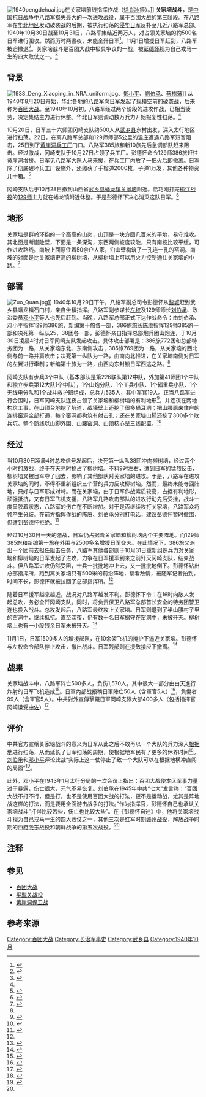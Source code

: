[[File:1940pengdehuai.jpg|thumb]]在关家垴前线指挥作战（[[徐肖冰|徐肖冰]]摄）。]]
'''关家垴战斗'''，是[[中国抗日战争|中国抗日战争]]中[[八路军|八路军]]损失最大的一次进攻[[战役|战役]]，属于[[百团大战|百团大战]]的第三阶段。在八路军在[[华北地区|华北地区]]发动破袭战的后期，被执行扫荡的[[侵华日军|侵华日军]]反扑至几近八路军总部。1940年10月30日战至10月31日，八路军集结近两万人，对占领关家垴的約500名日军进行圍攻。然而历时两晝夜，未能全歼日军<ref>{{cite web|author1=朱晓明/蔡朋岑|title=惨烈关家垴：百团大战中的一场力竭血战|url=http://www.dubaocankao.com/html/changpianjishi/2015/0901/6355.html|website=读报参考|publisher=《党史博采》|accessdate=2017-01-26|date=2015-09-01|archive-url=https://web.archive.org/web/20170202042306/http://www.dubaocankao.com/html/changpianjishi/2015/0901/6355.html|archive-date=2017-02-02|dead-url=yes}}</ref>。11月1日增援日军赶到，八路军被迫撤退<ref name="主编2014a">{{cite book|author=李飚 主编|title=第二次世界大战史丛书·地狱决斗|url=http://books.google.com/books?id=qsvPAgAAQBAJ&pg=PT120|date=2014-02-08|publisher=青苹果数据中心|pages=120–122|id=GGKEY:TN153YC8K68}}</ref>。关家垴战斗是百团大战中极具争议的一战，被[[彭德怀|彭德怀]]视为自己戎马一生的四大败仗之一。<ref name=人民网>{{cite web|title=彭德怀一生四大败仗之一：浴血关家垴|url=http://history.people.com.cn/GB/198305/198865/13009641.html|website=人民网|accessdate=2017-01-26|date=2010年10月21日|archive-date=2020-02-15|archive-url=https://web.archive.org/web/20200215060719/http://history.people.com.cn/GB/198305/198865/13009641.html|dead-url=no}}</ref>

==背景==
[[File:1938_Deng_Xiaoping_in_NRA_uniform.jpg|thumb]]、[[鄧小平|鄧小平]]、[[劉伯承|劉伯承]]、[[蔡樹藩|蔡樹藩]]]]
从1940年8月20日开始，[[华北|华北]]各地的[[八路军|八路军]]向[[日军|日军]]发起了规模空前的破袭战，后来称为[[百团大战|百团大战]]。至1940年10月初，八路军经过两个阶段的进攻作战，已相当疲劳，决定集结主力进行休整。华北日军则调动数万兵力开始报复性扫荡。<ref name=凤凰/>

10月20日，日军三十六师团冈崎支队{{notetag|有文献称冈崎大队，但实际未满编。}}约500人从[[武乡县|武乡县]]东村出发，深入太行地区进行扫荡。22日，在离八路军总部和129师师部5公里的温庄遭遇八路军短暂阻击，25日到了[[黄崖洞兵工厂|黄崖洞兵工厂]]门口。八路军385旅和新10旅先后急调部队赶来阻击。经过激战，冈崎支队于10月27日占领了兵工厂。彭德怀命令129师386旅赶往[[黄崖洞|黄崖洞]]增援。日军见八路军大队人马来援，在兵工厂内放了一把火后即撤离。日军除了彻底破坏兵工厂设施外，还缴获了手榴弹2000枚，子弹1万发，其他各种物资几十箱。<ref name=凤凰>{{cite web|title=血战关家垴：八路军2万人围攻5百日军被大部脱逃|url=http://news.ifeng.com/history/phtv/dsy/detail_2010_08/23/2104052_0.shtml|website=凤凰网|publisher=《凤凰大视野》|accessdate=2017-01-26|date=2010年8月23日|archive-date=2020-02-04|archive-url=https://web.archive.org/web/20200204234838/http://news.ifeng.com/history/phtv/dsy/detail_2010_08/23/2104052_0.shtml|dead-url=no}}</ref>

冈崎支队后于10月28日撤到山西省[[武乡县|武乡县]][[蟠龙镇_(武乡县)|蟠龙镇]][[关家垴|关家垴]]附近。恰巧刚打完[[榆辽战役|榆辽战役]]的[[129师|129师]]主力就在蟠龙镇附近休整。于是彭德怀下决心消灭这队日军。<ref name=pan>{{cite web|author1=潘泽庆|title=关家垴战斗：百团大战中极具争议的一战|url=http://cpc.people.com.cn/GB/64162/64172/85037/85039/6000134.html|website=中国共产党新闻网|publisher=《党史博览》|accessdate=2017-01-26|archive-date=2014-09-30|archive-url=https://web.archive.org/web/20140930000137/http://cpc.people.com.cn/GB/64162/64172/85037/85039/6000134.html|dead-url=no}}</ref>

==地形==
关家垴是群岭环抱的一个高高的山岗，山顶是一块方圆几百米的平地，易守难攻。其北面是断崖陡壁，下面是一条深沟，东西两侧坡度较陡，只有南坡比较平缓，可作进攻路线。南坡上面原住着50余户人家，沿山壁构筑了一孔连一孔的窑洞。南坡的对面是比关家垴更高的柳树垴，从柳树垴上可以用火力控制通往关家垴的小路。<ref>{{cite book|author1=付杰|coauthors=付明喜|title=抗日战争: 利剑划破囚笼|date=2005|publisher=中共党史出版社|isbn=7801992474|pages=第172页}}</ref>

==部署==
[[File:Zuo_Quan.jpg|thumb]]]]
1940年10月29日下午，八路军副总司令彭德怀从[[黎城|黎城]]赶到武乡县蟠龙镇石门村，亲自坐镇指挥。八路军副参谋长[[左权|左权]]及129师师长[[刘伯承|刘伯承]]、政治委员[[邓小平|邓小平]]等人也先后赶到。当晚，八路军总部正式下达作战命令：由刘伯承、邓小平指挥129师386旅、新编第十旅各一部，386旅旅长[[陈赓|陈赓]]指挥129师385旅一部和决死第一纵队25、38团各一部，彭德怀亲自指挥总部炮兵团山炮连，于10月30日凌晨4时对日军冈崎支队发起攻击。具体攻击部署是：386旅772团和总部特务团为一路，从关家垴东北、东南侧攻击；385旅769团为一路，从关家垴的西北侧与前一路并肩攻击；决死第一纵队为一路，由南向北推进，在关家垴南侧对日军的左翼进行牵制；新编第十旅为一路，由西向东封锁日军西逃之路。<ref name=pan/>

冈崎支队有步兵3个中队（基本部队是第226联队第12中队，外加第41师团1个中队和独立步兵第12大队1个中队），1个山炮分队、1个工兵小队、1个辎重兵小队、1个无线电分队和1个战斗救护班组成，总兵力535人，其中军官19人。正当八路军进行合围时，日军冈崎支队连夜占领了关家垴和柳树垴的有利地形<ref>{{cite book|author1=《陈赓传》编写组|title=《陈赓传》|url=https://archive.org/details/chengengzhuan0011unse|date=2003|publisher=当代中囯出版社|isbn=7801702115|pages=第249页|accessdate=2017-01-26}}</ref>，并连夜在两地构筑工事，在山顶台地挖了坑道，战壕壁上还挖了很多猫耳洞；把山腰原来住户的连排窑洞全部打通，每个窑洞都构筑有射击孔；还在关家垴山脚还挖了300多个散兵坑。整个防线以山脚外围、山腰窑洞、山顶核心呈三线配置。<ref>{{cite web|author1=光亭|title=抗战胜利70周年 争议关家垴|url=http://www.guancha.cn/guangting/2015_06_01_321606.shtml|website=观察者|accessdate=2017-01-26|date=2015-06-01|archive-date=2017-02-02|archive-url=https://web.archive.org/web/20170202035644/http://www.guancha.cn/guangting/2015_06_01_321606.shtml|dead-url=no}}</ref>

==经过==
当10月30日凌晨4时总攻信号发起后，决死第一纵队38团冲向柳树垴，经过两个小时的激战，终于在天亮时抢占了柳树垴。不料9时左右，遭到日军的猛烈反击，柳树垴又被日军夺了回去，影响了其他部队对关家垴的进攻。于是，八路军在进攻关家垴的同时，不得不重新组织三个营的兵力反攻柳树垴。然而，最终未能夺回阵地，只好与日军形成对峙。而在关家垴，由于日军作战素质较高，占据有利地形，顽强抵抗，又有日军飞机支援，八路军几路攻击部队的进攻行动先后受挫，战斗一度呈胶着状态，八路军的伤亡在不断增加。对于是否继续攻打关家垴，八路军众将领产生分歧。在前方指挥作战的陈赓、刘伯承分别打电话，建议彭德怀暂时撤围，但遭到彭德怀拒绝。<ref>{{cite book|author1=刘强伦|title=中国抗日战争年度焦点：血肉长城|date=2005年|publisher=湖南人民出版社|accessdate=2017-01-26}}</ref>

经过10月30日一天的激战，日军仍占据着关家垴和柳树垴两个主要阵地。而129师385旅和新编第十旅在外围与2500多名增援日军交火。在此情况下，386旅又派出一个团前去担任阻击任务，八路军其他各部则于10月31日重新组织兵力对关家垴和柳树垴的日军发起了进攻，力争在日军援军到来之前歼灭冈崎支队，结束战斗。但八路军进攻仍然受阻，士兵一批批地冲上去，又一批批地倒下。彭德怀钻出总部指挥所，跑到离关家垴只有500米的前沿阵地，察看敌情，被随军记者拍到。时间不长，彭德怀就被拉回了总部指挥所。<ref name=人民网/>

随着日军援军越来越近，战况对八路军越发不利。彭德怀下令：在16时向敌人发起总攻，务必全歼冈崎支队。同时，将负责保卫八路军总部首长安全的特务团警卫连也投入战斗。总攻发起后，八路军最终攻上关家垴。日军则退到了半山腰村子里的窑洞中，继续抵抗。直至深夜，仍有数十名日军据守在窑洞中，未被歼灭。柳树垴上也有一小股残余日军未被歼灭。<ref>{{cite book|author1=乔希章|title=华北烽火：八路军抗日战争纪实|date=2001年|publisher=中共党史出版社|pages=第551页}}</ref>

11月1日，日军1500多人的增援部队，在10余架飞机的掩护下逼近关家垴。彭德怀与左权命令部队停止攻击，撤出战斗。日军残部则在援敌接应下撤离。<ref>{{cite book|author1=关河五十州|title=《彭大将军》|date=2015-07-01|publisher=现代出版社|isbn=7514337695|accessdate=2017-01-26}}</ref>

==战果==
关家垴战斗中，八路军阵亡500多人，负伤1,570人，其中很大一部分由白天進行炸射的日军飞机造成<ref name="主编2014">{{cite book|author=李飚 主编|title=第二次世界大战史丛书·叱咤英豪|url=http://books.google.com/books?id=Om7RAgAAQBAJ&pg=PT117|date=2014-02-09|publisher=青苹果数据中心|pages=117–118|id=GGKEY:JCZZCWE1UN2}}</ref>。日軍內部战报稱日軍陣亡50人（含軍官5人）<ref>{{cite book|author1=中国人民解放军历史资料丛书编审委员会编|title=八路军：回忆史料|date=1991|publisher=解放军出版社|isbn=750651687X|pages=第41页}}</ref>，負傷者99人（含軍官5人）{{notetag|根据日方战报，岡崎支隊的上级单位“独立混成第4旅団”于10月19至11月14日间共阵亡71人<ref>{{Cite web |url=https://www.jacar.archives.go.jp/aj/meta/imageen_C11111396900?IS_KIND=summary_normal&IS_STYLE=eng&IS_TAG_S1=iFi&IS_KEY_S1=F2011112915411906162 |title=独立混成第4旅団第2期晋中作戦戦闘詳報第一六号 附表第一　昭和15年10月19日～15年11月14日 |accessdate=2017-01-30 |archive-date=2017-02-02 |archive-url=https://web.archive.org/web/20170202062527/https://www.jacar.archives.go.jp/aj/meta/imageen_C11111396900?IS_KIND=summary_normal&IS_STYLE=eng&IS_TAG_S1=iFi&IS_KEY_S1=F2011112915411906162 |dead-url=no }}</ref>，其中应包含岡崎支隊的陣亡人数。}}。中共對外宣傳擊斃日軍岡崎支隊大部400多人（包括指揮官冈崎谦受[[中佐|中佐]]{{notetag|死后被追赠[[大佐|大佐]]。另有文献称其为冈崎谦长。}}）<ref>{{cite book|title=第二次世界大战实录·将领篇|url=http://books.google.com/books?id=6zkOBwAAQBAJ&pg=PT142|date=2015-03-10|publisher=南文博雅|page=142|id=GGKEY:ZP7LN8Z28FK}}</ref>

==评价==
中共官方宣稱关家垴战斗的意义为日军从此之后不敢再以一个大队的兵力深入[[根据地|根据地]]进行扫荡，从而延长了日军扫荡的周期，使根据地军民有了更多的休养时间<ref name="刘强伦2005">{{cite book|author=刘强伦|title=中国抗日战争年度焦点 血肉长城,1940-1942|url=http://books.google.com/books?id=XwhGAAAAMAAJ|year=2005|publisher=湖南人民出版社|isbn=978-7-5438-4070-6|page=145}}</ref>。[[刘伯承|刘伯承]]和[[邓小平|邓小平]]评论此战“实际上这一仗停止了敌一个大队可以在根据地横冲直闯的局面”<ref name="唐振南1998">{{cite book|author=唐振南|title=彭德怀与湖南|url=http://books.google.com/books?id=V2xnAAAAIAAJ|year=1998|publisher=湖南人民出版社|isbn=978-7-5438-1890-3|page=246}}</ref>。

此外，邓小平在1943年1月太行分局的一次会议上指出：百团大战使本区军事力量过于暴露，伤亡很大，元气不易恢复。刘伯承在1945年中共“七大”发言称：“百团大战不打不行，但是打，也不是使用百团大战的打法，更不是运动战，尤其是阵地战这样的打法，而是要用全面游击战争的打法。”作为指挥官，彭德怀自己也承认关家垴战斗“打得比较苦些，伤亡也比较大些”。在《彭德怀自述》中，他将关家垴战斗视为自己戎马一生的四大败仗之一，其他三次是红军时期[[赣州战役|赣州战役]]，解放战争时期的[[西府陇东战役|西府陇东战役]]和朝鲜战争的[[第五次战役|第五次战役]]。<ref name=人民网/>

==注释==
{{notefoot}}

==参见==
*[[百团大战|百团大战]]
*[[平型关战役|平型关战役]]
*[[黄崖洞保卫战|黄崖洞保卫战]]

==参考来源==
{{Reflist|2}}
{{中国抗日战争中共战役战斗|state=expanded}}
[[Category:百团大战|Category:百团大战]]
[[Category:长治军事史|Category:长治军事史]]
[[Category:武乡县|Category:武乡县]]
[[Category:1940年10月|Category:1940年10月]]